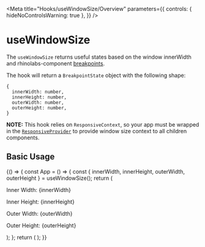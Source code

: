 
<Meta
  title="Hooks/useWindowSize/Overview"
  parameters={{
    controls: { hideNoControlsWarning: true },
  }}
/>

# useWindowSize

The `useWindowSize` returns useful states based on the window innerWidth and rhinolabs-component [breakpoints]().

The hook will return a `BreakpointState` object with the following shape:

```
{
  innerWidth: number,
  innerHeight: number,
  outerWidth: number,
  outerHeight: number,
}
```

**NOTE:** This hook relies on `ResponsiveContext`, so your app must be wrapped in the [`ResponsiveProvider`]() to provide window size context to all children components.

## Basic Usage

<Canvas isExpanded>
  <Story name="Basic Usage">
    {() => {
      const App = () => {
        const { innerWidth, innerHeight, outerWidth, outerHeight } = useWindowSize();
        return (
          <Box gap="md">
            <p>Inner Width: {innerWidth}</p>
            <p>Inner Height: {innerHeight}</p>
            <p>Outer Width: {outerWidth}</p>
            <p>Outer Height: {outerHeight}</p>
          </Box>
        );
      };
      return (
        <ResponsiveProvider>
          <App />
        </ResponsiveProvider>
      );
    }}
  </Story>
</Canvas>

